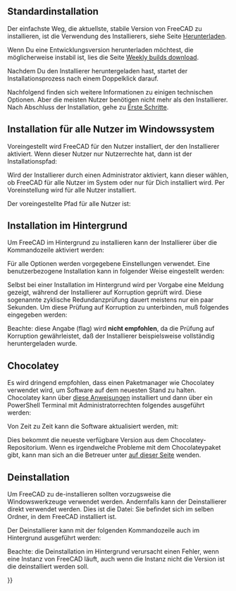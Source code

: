 <languages/>

{{docnav/de
|[[Feature_list/de|Funktionalitäten]]
|[[Install_on_Linux/de| Installieren auf Linux]]
}}

{{TOCright}}

<span id="Standard_Installation"></span>
== Standardinstallation ==

Der einfachste Weg, die aktuellste, stabile Version von FreeCAD zu installieren, ist die Verwendung des Installierers, siehe Seite [[Download/de|Herunterladen]].

<div class="mw-translate-fuzzy">
Wenn Du eine Entwicklungsversion herunterladen möchtest, die möglicherweise instabil ist, lies die Seite [https://github.com/FreeCAD/FreeCAD-Bundle/releases/tag/weekly-builds Weekly builds download].
</div>

Nachdem Du den Installierer heruntergeladen hast, startet der Installationsprozess nach einem Doppelklick darauf.

Nachfolgend finden sich weitere Informationen zu einigen technischen Optionen. Aber die meisten Nutzer benötigen nicht mehr als den Installierer. Nach Abschluss der Installation, gehe zu [[Getting started/de|Erste Schritte]].

<span id="Installation_for_all_users_of_the_Windows_system"></span>
== Installation für alle Nutzer im Windowssystem ==

Voreingestellt wird FreeCAD für den Nutzer installiert, der den Installierer aktiviert. Wenn dieser Nutzer nur Nutzerrechte hat, dann ist der Installationspfad: {{FileName|C:\Users\<username>\AppData\Local\Programs\FreeCAD X.YY}}

Wird der Installierer durch einen Administrator aktiviert, kann dieser wählen, ob FreeCAD für alle Nutzer im System oder nur für Dich installiert wird. Per Voreinstellung wird für alle Nutzer installiert.

Der voreingestellte Pfad für alle Nutzer ist: {{FileName|C:\Program Files\FreeCAD X.YY}}

<span id="Silent_Installation"></span>
== Installation im Hintergrund ==

Um FreeCAD im Hintergrund zu installieren kann der Installierer über die Kommandozeile aktiviert werden:

{{Code|lang=text|code=
FreeCAD-~.exe /S
}}
Für alle Optionen werden vorgegebene Einstellungen verwendet. Eine benutzerbezogene Installation kann in folgender Weise eingestellt werden:

{{Code|lang=text|code=
FreeCAD-~.exe /S /D=A path to FreeCAD with spaces
}}

Selbst bei einer Installation im Hintergrund wird per Vorgabe eine Meldung gezeigt, während der Installierer auf Korruption geprüft wird. Diese sogenannte zyklische Redundanzprüfung dauert meistens nur ein paar Sekunden. Um diese Prüfung auf Korruption zu unterbinden, muß folgendes eingegeben werden:

{{Code|lang=text|code=
FreeCAD-~.exe /S /NCRC
}}

Beachte: diese {{Incode|/NCRC}} Angabe (flag) wird '''nicht empfohlen''', da die Prüfung auf Korruption gewährleistet, daß der Installierer beispielsweise vollständig heruntergeladen wurde.

== Chocolatey ==

Es wird dringend empfohlen, dass einen Paketmanager wie Chocolatey verwendet wird, um Software auf dem neuesten Stand zu halten. Chocolatey kann über [https://chocolatey.org/install diese Anweisungen] installiert und dann über ein PowerShell Terminal mit Administratorrechten folgendes ausgeführt werden:

{{Code|lang=text|code=
choco install freecad
}} 

Von Zeit zu Zeit kann die Software aktualisiert werden, mit:

{{Code|lang=text|code=
choco upgrade freecad
}}

Dies bekommt die neueste verfügbare Version aus dem Chocolatey-Repositorium. Wenn es irgendwelche Probleme mit dem Chocolateypaket gibt, kann man sich an die Betreuer unter [https://chocolatey.org/packages/freecad auf dieser Seite] wenden. 

<span id="Uninstallation"></span>
== Deinstallation ==

Um FreeCAD zu de-installieren sollten vorzugsweise die Windowswerkzeuge verwendet werden. Andernfalls kann der Deinstallierer direkt verwendet werden. Dies ist die Datei: {{FileName|Uninstall-FreeCAD.exe}}
Sie befindet sich im selben Ordner, in dem FreeCAD installiert ist.

Der Deinstallierer kann mit der folgenden Kommandozeile auch im Hintergrund ausgeführt werden:

{{Code|lang=text|code=
Uninstall-FreeCAD.exe /S}}

Beachte: die Deinstallation im Hintergrund verursacht einen Fehler, wenn eine Instanz von FreeCAD läuft, auch wenn die Instanz nicht die Version ist die deinstalliert werden soll.


{{docnav/de
|[[Feature_list/de|Funktionalitäten]]
|[[Install_on_Linux/de|Installieren auf Linux]]
}}

{{Userdocnavi{{#translation:}}}}